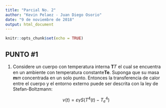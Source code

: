 ```yaml
---
title: "Parcial No. 2"
author: "Kevin Pelaez - Juan Diego Osorio"
date: "9 de noviembre de 2018"
output: html_document
---
```


```r
knitr::opts_chunk$set(echo = TRUE)
```

## PUNTO #1


1. Considere un cuerpo con temperatura interna **T**𝑇 el cual se encuentra en un ambiente
con temperatura constante**Te**. Suponga que su masa **m**𝑚 concentrada en un solo
punto. Entonces la transferencia de calor entre el cuerpo y el entorno externo puede
ser descrita con la ley de Stefan-Boltzmann:

$$
v(t) = εγS(T^4(t)-T_e^4) 
$$

